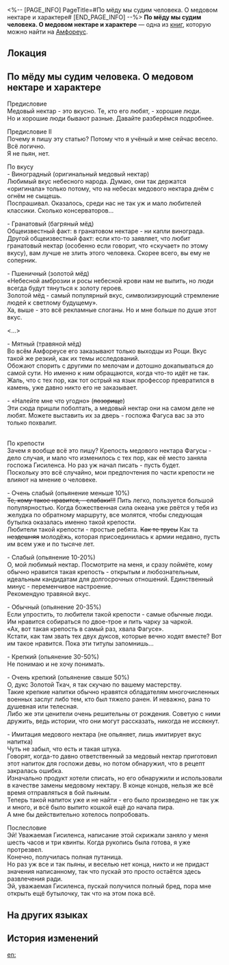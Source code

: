 <%-- [PAGE_INFO]
PageTitle=#По мёду мы судим человека. О медовом нектаре и характере#
[END_PAGE_INFO] --%>
{{Дополнить}}
{{Книга Инфобокс
|id           = 583
|partIds      = 191922
|Название     = 
|Изображение  = Предмет Книга Амфореус 4.png
|Мир          = Амфореус
|Томов        = 1
|Автор        = <!--нужно добавить-->
|Описание     = Скрижаль в зоне изготовления, на которой неровным почерком описаны несколько забавных фактов о медовом нектаре. Вероятно, автор был изрядно пьян.
|Том1         = {{tx}}
|Источник1    = {{tx|Отсутствует источник}}
|Персонажи    = 
|Фракции      = 
}}
'''По мёду мы судим человека. О медовом нектаре и характере''' — одна из [[Книги|книг]], которую можно найти на [[Амфореус]].

==Локация==
{{Отметка карты|<!--название карты-->|<!--id отметки-->}}

==По мёду мы судим человека. О медовом нектаре и характере==
Предисловие<br />
Медовый нектар - это вкусно. Те, кто его любят, - хорошие люди.<br />
Но и хорошие люди бывают разные. Давайте разберёмся подробнее.

Предисловие II<br />
Почему я пишу эту статью? Потому что я учёный и мне сейчас весело. Всё логично.<br />
Я не пьян, нет.

По вкусу<br />
- Виноградный (оригинальный медовый нектар)<br />
Любимый вкус небесного народа. Думаю, они так держатся «оригинала» только потому, что на небесах медового нектара днём с огнём не сыщешь.<br />
Поспрашивал. Оказалось, среди нас не так уж и мало любителей классики. Сколько консерваторов...

- Гранатовый (багряный мёд)<br />
Общеизвестный факт: в гранатовом нектаре - ни капли винограда.<br />
Другой общеизвестный факт: если кто-то заявляет, что любит гранатовый нектар (особенно если говорит, что «скучает» по этому вкусу), вам лучше не злить этого человека. Скорее всего, вы ему не соперник.

- Пшеничный (золотой мёд)<br />
«Небесной амброзии и росы небесной крови нам не выпить, но люди всегда будут тянуться к золоту героев.<br />
Золотой мёд - самый популярный вкус, символизирующий стремление людей к светлому будущему».<br />
Ха, выше - это всё рекламные слоганы. Но и мне больше по душе этот вкус.

<...>

- Мятный (травяной мёд)<br />
Во всём Амфореусе его заказывают только выходцы из Рощи. Вкус такой же резкий, как их темы исследований.<br />
Обожают спорить с другими по мелочам и дотошно докапываться до самой сути. Но именно к ним обращаются, когда что-то идёт не так.<br />
Жаль, что с тех пор, как тот острый на язык профессор превратился в камень, уже давно никто его не заказывает.

- «Налейте мне что угодно» (<s>позорище</s>)<br />
Эти сюда пришли поболтать, а медовый нектар они на самом деле не любят. Можете выставить их за дверь - госпожа Фагуса вас за это только похвалит.


<br />По крепости<br />
Зачем я вообще всё это пишу? Крепость медового нектара Фагусы - дело случая, и мало что изменилось с тех пор, как её место заняла госпожа Гисиленса. Но раз уж начал писать - пусть будет.<br />
Поскольку это всё случайно, мои предпочтения по части крепости не влияют на мнение о человеке.

- Очень слабый (опьянение меньше 10%)<br /><s>Те, кому такое нравится, - слабаки!!!</s> Пить легко, пользуется большой популярностью. Когда божественная сила океана уже рвётся у тебя из желудка по обратному маршруту, все молятся, чтобы следующая бутылка оказалась именно такой крепости.<br />
Любители такой крепости - простые ребята. <s>Как те трусы</s> Как та <s>нездешняя</s> молодёжь, которая присоединилась к армии недавно, пусть им всем уже и по тысяче лет.

- Слабый (опьянение 10-20%)<br />
О, мой любимый нектар. Посмотрите на меня, и сразу поймёте, кому обычно нравится такая крепость - открытым и любознательным, идеальным кандидатам для долгосрочных отношений. Единственный минус - переменчивое настроение.<br />
Рекомендую травяной вкус.

- Обычный (опьянение 20-35%)<br />
Если упростить, то любители такой крепости - самые обычные люди. Им нравится собираться по двое-трое и пить чарку за чаркой.<br />
«Ах, вот такая крепость в самый раз, хвала Фагусе».<br />
Кстати, как там звать тех двух дуксов, которые вечно ходят вместе? Вот им такое нравится. Пока эти титулы запомнишь...

- Крепкий (опьянение 30-50%)<br />
Не понимаю и не хочу понимать.

- Очень крепкий (опьянение свыше 50%)<br />
О, дукс Золотой Ткач, я так скучаю по вашему мастерству.<br />
Такие крепкие напитки обычно нравятся обладателям многочисленных военных заслуг либо тем, кто был тяжело ранен. И неважно, рана то душевная или телесная.<br />
Либо же эти ценители очень решительны от рождения. Советую с ними дружить, ведь истории, что они могут рассказать, никогда не иссякнут.

- Имитация медового нектара (не опьяняет, лишь имитирует вкус напитка)<br />
Чуть не забыл, что есть и такая штука.<br />
Говорят, когда-то давно ответственный за медовый нектар приготовил этот напиток для госпожи девы, но потом обнаружил, что в рецепт закралась ошибка.<br />
Изначально продукт хотели списать, но его обнаружили и использовали в качестве замены медовому нектару. В конце концов, нельзя же всё время отправляться в бой пьяным.<br />
Теперь такой напиток уже и не найти - его было произведено не так уж и много, и всё было выпито кошкой ещё до начала пира.<br />
А мне бы действительно хотелось попробовать.


Послесловие<br />
Эй! Уважаемая Гисиленса, написание этой скрижали заняло у меня шесть часов и три квинты. Когда рукопись была готова, я уже протрезвел.<br />
Конечно, получилась полная путаница.<br />
Но раз уж все и так пьяны, и веселью нет конца, никто и не придаст значения написанному, так что пускай это просто остаётся здесь развлечения ради.<br />
Эй, уважаемая Гисиленса, пускай получился полный бред, пора мне открыть ещё бутылочку, так что на этом пока всё.

==На других языках==
{{На других языках
|en   = To Know Something Through Sweets: A Study of Honey Brew and Personality
|zhs  = 以蜜度人•论蜜酿与性格
|zht  = 以蜜度人•論蜜釀與性格
|ja   = メーレでわかる人間性・メーレと性格の関わりについて
|ko   = 꿀로 가늠하는 인간성•꿀 음료와 성격에 대해
|es   = Por su dulzura los conocerán: un estudio sobre el hidromiel y la personalidad
|fr   = Douceurs et apprentissage de l'autre&nbsp;: une étude de l'hydromel et de la personnalité
|ru   = По мёду мы судим человека. О медовом нектаре и характере
|th   = วาจาพาที: ว่าด้วยน้ำอมฤตและนิสัย
|vi   = Xem Rượu Đoán Người - Bàn Về Rượu Mật Và Tính Cách
|de   = Die Kunst der süßen Schmeichelei: Eine Studie über Honiggebräu und Persönlichkeit
|id   = Memikat Hati dengan Kemanisan: Studi tentang Nektar & Kepribadian
|pt   = Conhecer Alguém Através dos Doces: Um Estudo Sobre Hidromel e Personalidade
}}

==История изменений==
{{История изменений|3.5}}

[[en:]]